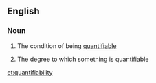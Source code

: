 ==English==

===Noun===
{{wikipedia}}
{{en-noun|~|quantifiabilities}}

# {{context|uncountable|lang=en}} The condition of being [[quantifiable]]
# {{context|countable|lang=en}} The degree to which something is quantifiable

[[et:quantifiability]]